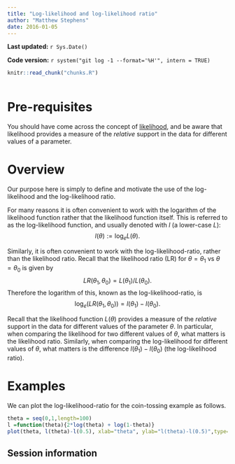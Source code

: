 ```yaml
---
title: "Log-likelihood and log-likelihood ratio"
author: "Matthew Stephens"
date: 2016-01-05
---
```


**Last updated:** `r Sys.Date()`

**Code version:** `r system("git log -1 --format='%H'", intern = TRUE)`

```r
knitr::read_chunk("chunks.R")
```

```r
```

# Pre-requisites

You should have come across the concept of [likelihood](likelihood.html), and be aware that likelihood provides
a measure of the *relative* support in the data for different values of a parameter.

# Overview

Our purpose here is simply to define and motivate the use of the log-likelihood and the log-likelihood ratio. 

For many reasons it is often convenient to work with the logarithm of the likelihood function rather that the likelihood function itself. This is referred to as the log-likelihood function, and usually denoted with $l$ (a lower-case $L$):
$$l(\theta):=\log_e L(\theta).$$

Similarly, it is often convenient to work with the log-likelihood-ratio, rather than the likelihood ratio.
Recall that the likelihood ratio (LR) for $\theta=\theta_1$ vs $\theta=\theta_0$ is given by 
$$LR(\theta_1,\theta_0) = L(\theta_1)/L(\theta_0).$$
Therefore the logarithm of this, 
known as the log-likelihood-ratio, is 
$$\log_e(LR(\theta_1,\theta_0)) = l(\theta_1)-l(\theta_0).$$

Recall that the likelihood function $L(\theta)$ provides a measure of the *relative* support in the data for different values of the parameter $\theta$. In particular, when comparing the likelihood for two different values of $\theta$, what matters is the likelihood ratio. Similarly, when comparing the log-likelihood for different values of $\theta$, what matters is the difference $l(\theta_1)-l(\theta_0)$ (the log-likelihood ratio).

# Examples

We can plot the log-likelihood-ratio for the coin-tossing example as follows.
```r
theta = seq(0,1,length=100)
l =function(theta){2*log(theta) + log(1-theta)}
plot(theta, l(theta)-l(0.5), xlab="theta", ylab="l(theta)-l(0.5)",type="l")
```






## Session information

```r
```
